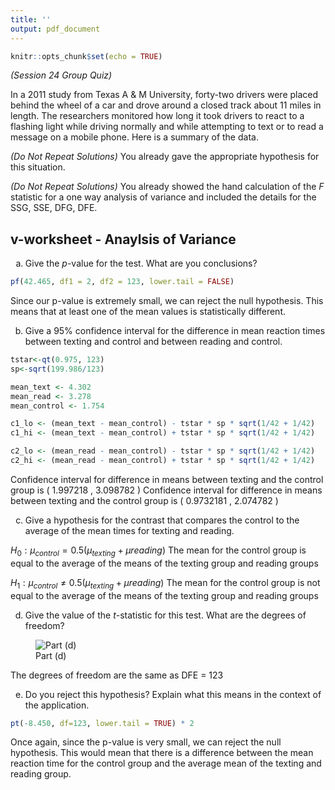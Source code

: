 ```yaml
---
title: ''
output: pdf_document
---
```


```r
knitr::opts_chunk$set(echo = TRUE)
```

*(Session 24 Group Quiz)*

In a 2011 study from Texas A \& M University, forty-two drivers were placed behind the wheel of a car and drove around a closed track about 11 miles in length. The researchers monitored how long it took drivers to react to a flashing light while driving normally and while attempting to text or to read a message on a mobile phone. Here is a summary of the data.

\begin{center}
\begin{tabular}{|c|ccc|}\hline
&&&standard \\
conditions&\# observations&mean&deviation \\ \hline
control&42&1.754&0.806 \\
texting&42&4.302&1.614 \\
reading&42&3.278&1.274 \\ \hline
\end{tabular}
\end{center}

*(Do Not Repeat Solutions)* You already gave the appropriate hypothesis for this situation.

*(Do Not Repeat Solutions)* You already showed the hand calculation of the $F$ statistic for a one way analysis of variance and included the details for the SSG, SSE, DFG, DFE.

\vspace{5mm}

## v-worksheet -  Anaylsis of Variance

a. Give the $p$-value for the test. What are you conclusions?

```r
pf(42.465, df1 = 2, df2 = 123, lower.tail = FALSE)
```
Since our p-value is extremely small, we can reject the null hypothesis. This means that at least one of the mean values is statistically different.

b. Give a 95\% confidence interval for the difference in mean reaction times between texting and control and between reading and control.

```r
tstar<-qt(0.975, 123)
sp<-sqrt(199.986/123)

mean_text <- 4.302
mean_read <- 3.278
mean_control <- 1.754

c1_lo <- (mean_text - mean_control) - tstar * sp * sqrt(1/42 + 1/42)
c1_hi <- (mean_text - mean_control) + tstar * sp * sqrt(1/42 + 1/42)

c2_lo <- (mean_read - mean_control) - tstar * sp * sqrt(1/42 + 1/42)
c2_hi <- (mean_read - mean_control) + tstar * sp * sqrt(1/42 + 1/42)
```

Confidence interval for difference in means between texting and the control group is ( 1.997218 , 3.098782 )
Confidence interval for difference in means between texting and the control group is ( 0.9732181 , 2.074782 )

c. Give a hypothesis for the contrast that compares the control to the average of the mean times for texting and reading.

$H_0: \mu_{control} = 0.5(\mu_{texting} + \mu{reading})$
The mean for the control group is equal to the average of the means of the texting group and reading groups

$H_1: \mu_{control} \neq 0.5(\mu_{texting} + \mu{reading})$
The mean for the control group is not equal to the average of the means of the texting group and reading groups


d. Give the value of the $t$-statistic for this test. What are the degrees of freedom?

![Part (d)](d.jpeg)

The degrees of freedom are the same as DFE = 123

e. Do you reject this hypothesis? Explain what this means in the context of the application.

```r
pt(-8.450, df=123, lower.tail = TRUE) * 2
```
Once again, since the p-value is very small, we can reject the null hypothesis. This would mean that there is a difference between the mean reaction time for the control group and the average mean of the texting and reading group.
